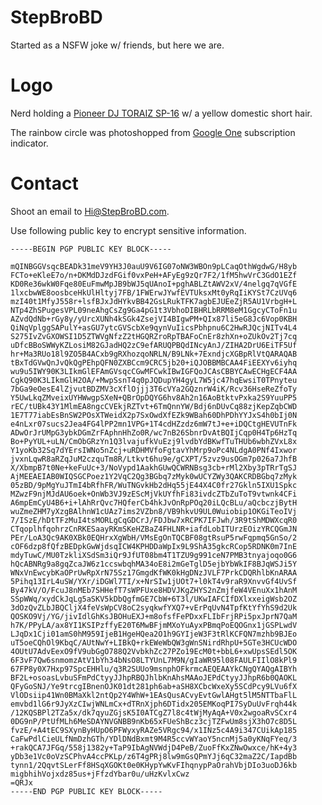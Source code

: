 # StepBroBD

Started as a NSFW joke w/ friends, but here we are.

# Logo

Nerd holding a [Pioneer DJ TORAIZ SP-16](https://www.pioneerdj.com/en-us/product/production/toraiz-sp-16/black/overview/) w/ a yellow domestic short hair.

The rainbow circle was photoshopped from [Google One](https://one.google.com/faq) subscription indicator.

# Contact

Shoot an email to [Hi@StepBroBD.com](mailto:Hi@StepBroBD.com?subject=Hi!).

Use following public key to encrypt sensitive information.

```
-----BEGIN PGP PUBLIC KEY BLOCK-----

mQINBGGVsqcBEADk31meV9YH3J0auU9V6IG07oNW3WBOn9pLCaqOthWgdwG/H8yb
FCTo+eKleE7o/n+DKMdDJzdFGif0vxPeH+AFyEg9zQr7F2/1fM5hwVrC3GdO1EZf
KD0Re36wkW0Fqe80EuFmwMpJB9bWJ5qUAnoI+pghABLZtAWV2xV/4nelgq7qVGfE
1lxcbwWE8oosbceHkUlHltyj7FB/1FWErwJYwfEVTUksxMt0yRqIiKYSt7CzUVq6
mzI40t1MfyJ558r+lsfBJxJdHYkvBB42GsLRukTFK7agbEJUEeZjR5AU1VrbgH+L
NTp4ZhSPugesVPL09neAhgCsZg9Ga4pG1t3VbhoDIBHRLbRRM8eM1GgcyCToFn1u
AZvdQdNb+rGy8y/yUrcXUNh4kSGk4ZsejVI4BIgwPM+QIx87li5eG8Jc6Vop0KBH
QiNqVplggSAPulY+asGU7ytcGVScbXe9qynVuIicsPbhpnu6C2HwRJQcjNITv4L4
S275IvZvGXOWSI1D5ZTWVgNfzZ2tHGQRZroRpTBAFoCnEr8zhXn+oZUkOv2Tj7cq
uDfcBBoSWWyKZLosiM82GJadHQ2zC9efARUQPBQdINcyAnJ/ZIHA2DrU6EiTF5Uf
hr+Ma3RUo18l9ZO5B4ACxb9gRXhozqoNRLN/B9LNk+7ExndjcXGBpRlVtQARAQAB
tBxTdGVwQnJvQkQgPEhpQFN0ZXBCcm9CRC5jb20+iQJOBBMBCAA4FiEEXYv6iyhq
wu9u5IWY90K3LIkmGlEFAmGVsqcCGwMFCwkIBwIGFQoJCAsCBBYCAwECHgECF4AA
CgkQ90K3LIkmGlH2OA/+MwpSsnT4q0pJQDupYH4gyL7W5jc47hqEwsiT0TPnyteu
7bGa9eOesE4lZjvutBDZMV3cXflOjjj3T6cVYa2GQznrW4iK/Rcv36HseReZfoTy
Y5UwLkqZMveixUYHWwgpSXeN+QBrOpDQYG6hv8Ah2n16AoBtktvPxka2S9YuuPP5
rEC/tUBk43Y1MlmEA8ngcCVEkjRZTvt+6TmQnnYW/Bdj6nDUvCq88zjKepZqbCWD
1E7T77iabEsBnSW2POsXTWeidX2p7SxOwdXfEZk9WBah60DhPDhYYJxS4h0bIj0N
e4nLxr07sucs2Jea4FG4lPP2mn1VPG+1T4cdHZzdz6mW7tJ+e+iDQCtgHEVUTnFk
ADwOrJrUMpG3ybkDGmZrFAphnHhZo0R/wc7nB26SbnrDvAtBQIjCqp0H4Tp6HzTq
Bo+PyYUL+uLN/CmObGRzYn1Q3lvajufkVuEzj9lvdbYdBKwfTuTHUb6wbhZVxL8x
Y1yoKb32Sq7dYErsIWNo5nZcj+uRDHMVfoFgtavYhMrp9oPc4NLdgA0PNf4Ixwor
jvxnLqwR8aRZqJuM2czquTm8R/Ltkvt6hu9e/gCXPT/5zvz9usOGm7p026a7JhfB
X/XbmpB7t0Ne+keFuUc+3/NoVypd1AakhGUwQCWRNBsg3cb+rMl2Xby3pTRrTgSJ
AjMEEAEIAB0WIQSGCPoez1Y2VqC2Qg3BGbq7zMyk0wUCYZWy3QAKCRDBGbq7zMyk
05zBD/9pMgYuJTmI4bRfhFR/WuTNGvkHb2dHq55jE44X4C0fr27Gkln5IXU1Spkc
MZwzF9njMJdAU6oek+OnWb3VJ9zEScMjVkUYfhFi83ivdcZTbZuToT9vtwnk4CFi
A6mpEmCyU4B6+i+lAhRrQvc7HQferCb4hkJvOnRpPOq20iLQcBLu/aQcbczjBytH
wuZmeZHM7yXzgBAlhnW1cUAz7ims2VZbn8/VB9hkvU9UL0Wuiobip1OKGiTeoIVj
7/ISzE/hDtTFzMuI4tsMORLgCqGDCrJ/FDJbw7xRCPK7IFJwh/3R9tShMDWXcqR0
CTqoplhfqohrzCnRKESaayRKmSKeHZBaZ4FHLNR+iafdLobITUrzEOizYRCQGmJN
PEr/LoA3Qc9AK0XBk0EQHrxXgWbH/VMsEgOnTQCBF08gtRsuP5rwFqpmq5GnSo/2
cOF6dzp8fQfzBEDpkGwWjdsqICW4KPHDDaWpIx9L9ShA35gkcRCop5RDNK0m7InE
mdyTuwC/MU0TzkliXSdSm3iQr9JfUT08bm4T1TZU9g991ceN7PMB3tnyajoqo0G6
hQcABNRg9a8gqZcaJW6z1ccswbqhMA34oE8i2mGeTglD5ejbYbWkIF8BJqWSJi5Y
WNxVnEwcybKaOPrUwRpXrN75Sz17GmgdKfWK0kHgDNzJVLF7PrkCDQRhlbKnARAA
5Pihq13IrL4uSW/YXr/iDGWl7TI/x+NrSIw1jUOt7+l0kT4v9raR9XnvvGf4UvSf
By47kV/O/FcuJ8nMEb7SHHefT7sWPFUxe8HDVJKgZHYS2nZmjfeW4VEnuXx1hAnM
SSpWWq/xydCkJqLg5aSKV5kDbQgfmGE7CbW+6T3l/UKwIAFCIfDXlxxeigWsb2OZ
3dOzQvZLbJBQCljX4feVsWpCV8oC2syqkwfYXQ7+vErPqUvN4TpfKtYfYhS9d2Uk
QOSKO9Vj/YG/jivIdlGhKsJBOHuEXJ+m8ofsfFePDxxFLIbFrjRPi5pxJprN7QaM
h7K/PPyLA/ax8YI1KSIPzffyE20T6MwBFjmMXoYuAyxPBmqPoEQOGnx1jGSPLwdV
LJqDx1Cji01amS0hM959IjeB1HgeHQea2O1h9GYIjeW3F3tRlKCFQN7mzhb9BJEo
uT5oeCQhOl9KbqC/AUtNwY+LIBkQ+rkEWeWbQW3gWnSNirdRhpU+5GTe3HCUcWDO
4OUtU7AdvEexO9fV9ubGgO788Q2VvbkhZc27PZo19EcM0t+bbL6+xwUpsSEdl5OK
6F3vF7Qw6snmomzAtV1bYh34bNsO8LTYUnL7M9N/gIaWR95l08FAULFIIlO8kPl9
67FP8y0X7Hxp97SpcEHHlu/q3R2SUUo9msnphOFkrmcAEQEAAYkCNgQYAQgAIBYh
BF2L+osoasLvbuSFmPdCtyyJJhpRBQJhlbKnAhsMAAoJEPdCtyyJJhpR6b0QAOKL
QFyGoSNJ/Ye9trcgIBnenOJK01dt281ph6ab+aSH8XCbcWxeXy5SCdPcy9LVu6fX
VlODsiip41Wn0BMaXkl2ntQp2Y4WhW+1EAsQusACvyEvtGwlAHgt5lM5NTTbaFlL
emvbd1lG6r9JyXzCIwjWNLmCx+dTRnXjph6DTidx205EMKoqPI7SyDuUvFrqh44k
/12KQSBPl2TZa5x/dk7qyuZGjsK5I0ATCgZ7l8c4tWjMyAqA+V0x2wgoaRvSCxr4
0DG9nP/PtUfMLh6MeSDAYNVGNBB9nKb65xFUeShBcz3cjTZFwUm8sjX3hO7c8D5L
fvzE/+A4tEC9SXynByHUpO6PFWyxyRAZe5VRgc94/x1INz5c4A9i347CUikAp185
CaFwPdlCieULfNmDzhGTh/YDlDNdBxmt9M4R5ccvWYaoY5ncnMj5a0yKNqFYeq/3
+rakQCA7JFGq/558j1382y+TaP9IbAgNVWdjD4PeB/ZuoFfKxZNwOwxce/hK+4y3
yDb3e1Vc0oVzSCPhvA4ccPKLp/z6T4gPRj8lw9mGsQPmYJj6qC32maZ2C/IapdBb
tynn1/2QqvtSLerFf8HSqXGOKt0e0KHypYwKvFIhqnypPaOrahVbjDIo3uoDJ6kb
migbhihVojxdz85us+jFfzdYbar0u/uHzKvlxCwz
=QRJx
-----END PGP PUBLIC KEY BLOCK-----
```
